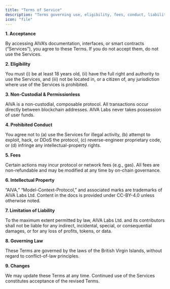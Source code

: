 ```yaml
---
title: "Terms of Service"
description: "Terms governing use, eligibility, fees, conduct, liability, and intellectual property of AIVA Services."
icon: "file"
---
```


**1\. Acceptance**

By accessing AIVA’s documentation, interfaces, or smart contracts (“Services”), you agree to these Terms.  If you do not accept them, do not use the Services.

**2\. Eligibility**

You must (i) be at least 18 years old, (ii) have the full right and authority to use the Services, and (iii) not be located in, or a citizen of, any jurisdiction where use of the Services is prohibited.

**3\. Non-Custodial & Permissionless**

AIVA is a non-custodial, composable protocol.  All transactions occur directly between blockchain addresses.  AIVA Labs never takes possession of user funds.

**4\. Prohibited Conduct**

You agree not to (a) use the Services for illegal activity, (b) attempt to exploit, hack, or DDoS the protocol, (c) reverse-engineer proprietary code, or (d) infringe any intellectual-property rights.

**5\. Fees**

Certain actions may incur protocol or network fees (e.g., gas).  All fees are non-refundable and may be modified at any time by on-chain governance.

**6\. Intellectual Property**

“AIVA,” “Model-Context-Protocol,” and associated marks are trademarks of AIVA Labs Ltd.  Content in the docs is provided under CC-BY-4.0 unless otherwise noted.

**7\. Limitation of Liability**

To the maximum extent permitted by law, AIVA Labs Ltd. and its contributors shall not be liable for any indirect, incidental, special, or consequential damages, or for any loss of profits, tokens, or data.

**8\. Governing Law**

These Terms are governed by the laws of the British Virgin Islands, without regard to conflict-of-law principles.

**9\. Changes**

We may update these Terms at any time.  Continued use of the Services constitutes acceptance of the revised Terms.
